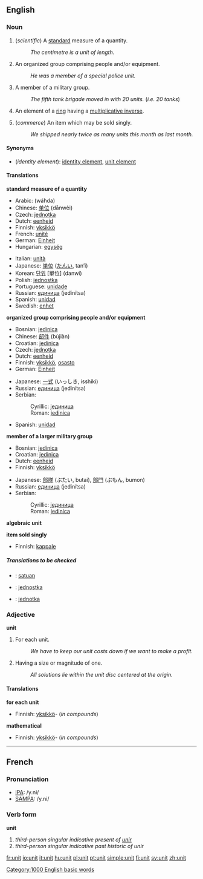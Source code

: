 ==English==

===Noun===
{{en-noun-reg}}

#(''scientific'') A [[standard]] measure of a quantity.
#:''The centimetre is a unit of length.''
#An organized group comprising people and/or equipment.
#:''He was a member of a special police unit.''
# {{military}} A member of a military group.
#:''The fifth tank brigade moved in with 20 units.'' (''i.e. 20 tanks'')
# {{algebra}} An element of a [[ring]] having a [[multiplicative inverse]].
# (''commerce'') An item which may be sold singly.
#: ''We shipped nearly twice as many units this month as last month.''

====Synonyms====
*(''identity element''): [[identity element]], [[unit element]]

====Translations====
'''standard measure of a quantity'''
{{top}}
*Arabic: {{ARchar|[[وحدة]]}} (wáħda) {{f}}
*Chinese: [[单位]] (dānwèi)
*Czech: [[jednotka]]
*Dutch: [[eenheid]] {{f}}
*Finnish: [[yksikkö]]
*French: [[unité]] {{f}}
*German: [[Einheit]] {{f}}
*Hungarian: [[egység]]
{{mid}}
*Italian: [[unità]] {{f}}
*Japanese: [[単位]] ([[たんい]], tan’i)
*Korean: [[단위]] [單位] (danwi)
*Polish: [[jednostka]] {{f}}
*Portuguese: [[unidade]] {{f}}
*Russian: [[единица]] (jedinítsa) {{f}}
*Spanish: [[unidad]] {{f}}
*Swedish: [[enhet]]
{{bottom}}

'''organized group comprising people and/or equipment'''
{{top}}
*Bosnian: [[jedinica#Bosnian|jedinica]] {{f}}
*Chinese: [[部件]] (bùjiàn)
*Croatian: [[jedinica#Croatian|jedinica]] {{f}}
*Czech: [[jednotka]]
*Dutch: [[eenheid]] {{f}}
*Finnish: [[yksikkö]], [[osasto]]
*German: [[Einheit]] {{f}}
{{mid}}
*Japanese: [[一式]] (いっしき, isshiki)
*Russian: [[единица]] (jedinítsa) {{f}}
*Serbian:
*:Cyrillic: [[јединица#Serbian|јединица]] {{f}}
*:Roman: [[jedinica#Serbian|jedinica]] {{f}}
*Spanish: [[unidad]] {{f}}
{{bottom}}

'''member of a larger military group'''
{{top}}
*Bosnian: [[jedinica#Bosnian|jedinica]] {{f}}
*Croatian: [[jedinica#Croatian|jedinica]] {{f}}
*Dutch: [[eenheid]] {{f}}
*Finnish: [[yksikkö]]
{{mid}}
*Japanese: [[部隊]] (ぶたい, butai), [[部門]] (ぶもん, bumon)
*Russian: [[единица]] (jedinítsa) {{f}}
*Serbian:
*:Cyrillic: [[јединица#Serbian|јединица]] {{f}}
*:Roman: [[jedinica#Serbian|jedinica]] {{f}}
{{bottom}}

'''algebraic unit'''
{{top}}
{{mid}}
{{bottom}}

'''item sold singly'''
{{top}}
*Finnish: [[kappale]]
{{mid}}
{{bottom}}

=====Translations to be checked=====
{{checktrans}}
*{{ttbc|Indonesian}}: [[satuan]]
*{{ttbc|Polish}}: [[jednostka]] {{f}}
*{{ttbc|Slovak}}: [[jednotka]] {{f}}

===Adjective===
'''unit''' {{notcomp}}

# For each unit.
#: ''We have to keep our unit costs down if we want to make a profit.''
# {{math}} Having a size or magnitude of one.
#: ''All solutions lie within the unit disc centered at the origin.''

====Translations====
'''for each unit'''
{{top}}
*Finnish: [[yksikkö]]- (''in compounds'')
{{mid}}
{{bottom}}

'''mathematical'''
{{top}}
*Finnish: [[yksikkö]]- (''in compounds'')
{{mid}}
{{bottom}}

----

==French==

===Pronunciation===
*[[w:IPA|IPA]]: /y.ni/
*[[w:SAMPA|SAMPA]]: /y.ni/

===Verb form===
'''unit'''

# ''third-person singular indicative present of [[unir]]''
# ''third-person singular indicative past historic of unir''

[[Category:1000 English basic words]]

[[fr:unit]]
[[io:unit]]
[[it:unit]]
[[hu:unit]]
[[pl:unit]]
[[pt:unit]]
[[simple:unit]]
[[fi:unit]]
[[sv:unit]]
[[zh:unit]]